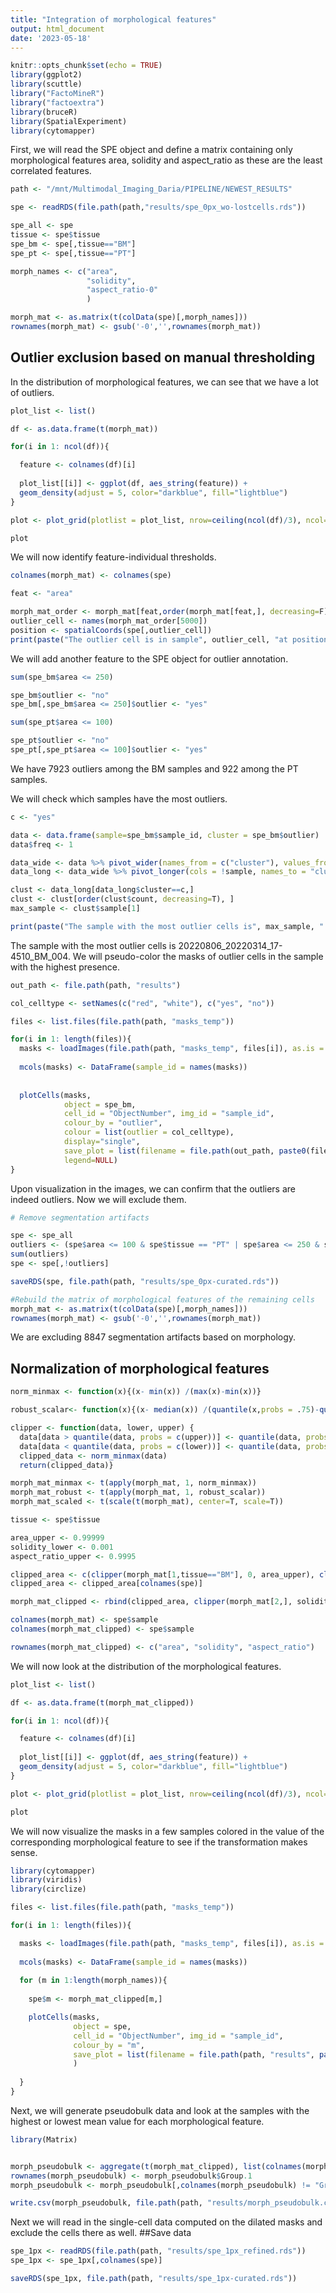 ```yaml
---
title: "Integration of morphological features"
output: html_document
date: '2023-05-18'
---
```


```r
knitr::opts_chunk$set(echo = TRUE)
library(ggplot2)
library(scuttle)
library("FactoMineR")
library("factoextra")
library(bruceR)
library(SpatialExperiment)
library(cytomapper)
```


First, we will read the SPE object and define a matrix containing only morphological features area, solidity and aspect_ratio as these are the least correlated features.

```r

path <- "/mnt/Multimodal_Imaging_Daria/PIPELINE/NEWEST_RESULTS"

spe <- readRDS(file.path(path,"results/spe_0px_wo-lostcells.rds"))

spe_all <- spe
tissue <- spe$tissue
spe_bm <- spe[,tissue=="BM"]
spe_pt <- spe[,tissue=="PT"]

morph_names <- c("area",
                 "solidity",
                 "aspect_ratio-0"
                 )

morph_mat <- as.matrix(t(colData(spe)[,morph_names]))
rownames(morph_mat) <- gsub('-0','',rownames(morph_mat))

```


## Outlier exclusion based on manual thresholding

In the distribution of morphological features, we can see that we have a lot of outliers. 
```r


plot_list <- list()

df <- as.data.frame(t(morph_mat))

for(i in 1: ncol(df)){

  feature <- colnames(df)[i]
  
  plot_list[[i]] <- ggplot(df, aes_string(feature)) +
  geom_density(adjust = 5, color="darkblue", fill="lightblue")
}

plot <- plot_grid(plotlist = plot_list, nrow=ceiling(ncol(df)/3), ncol=3) #change this to the number of morphological features

plot
```

We will now identify feature-individual thresholds. 

```r

colnames(morph_mat) <- colnames(spe)

feat <- "area"

morph_mat_order <- morph_mat[feat,order(morph_mat[feat,], decreasing=F)]
outlier_cell <- names(morph_mat_order[5000])
position <- spatialCoords(spe[,outlier_cell])
print(paste("The outlier cell is in sample", outlier_cell, "at position x=", position[1], "and y=", position[2], "."))
```

We will add another feature to the SPE object for outlier annotation.

```r
sum(spe_bm$area <= 250)

spe_bm$outlier <- "no"
spe_bm[,spe_bm$area <= 250]$outlier <- "yes"

sum(spe_pt$area <= 100)

spe_pt$outlier <- "no"
spe_pt[,spe_pt$area <= 100]$outlier <- "yes"
```
We have 7923 outliers among the BM samples and 922 among the PT samples. 

We will check which samples have the most outliers. 

```r

c <- "yes"

data <- data.frame(sample=spe_bm$sample_id, cluster = spe_bm$outlier)
data$freq <- 1

data_wide <- data %>% pivot_wider(names_from = c("cluster"), values_from = "freq", values_fn = sum, values_fill = 0)
data_long <- data_wide %>% pivot_longer(cols = !sample, names_to = "cluster", values_to = "count") 

clust <- data_long[data_long$cluster==c,]
clust <- clust[order(clust$count, decreasing=T), ]
max_sample <- clust$sample[1]

print(paste("The sample with the most outlier cells is", max_sample, "."))
```

The sample with the most outlier cells is 20220806_20220314_17-4510_BM_004. We will pseudo-color the masks of outlier cells in the sample with the highest presence. 


```r
out_path <- file.path(path, "results")

col_celltype <- setNames(c("red", "white"), c("yes", "no"))

files <- list.files(file.path(path, "masks_temp"))

for(i in 1: length(files)){
  masks <- loadImages(file.path(path, "masks_temp", files[i]), as.is = TRUE)
  
  mcols(masks) <- DataFrame(sample_id = names(masks))
  
  
  plotCells(masks,
            object = spe_bm, 
            cell_id = "ObjectNumber", img_id = "sample_id",
            colour_by = "outlier",
            colour = list(outlier = col_celltype),
            display="single",
            save_plot = list(filename = file.path(out_path, paste0(files[i],"f"))),
            legend=NULL)
}

```

Upon visualization in the images, we can confirm that the outliers are indeed outliers. Now we will exclude them. 

```r

# Remove segmentation artifacts

spe <- spe_all
outliers <- (spe$area <= 100 & spe$tissue == "PT" | spe$area <= 250 & spe$tissue == "BM" | spe$area >= 15600 & spe$tissue == "BM")
sum(outliers)
spe <- spe[,!outliers]

saveRDS(spe, file.path(path, "results/spe_0px-curated.rds"))

#Rebuild the matrix of morphological features of the remaining cells
morph_mat <- as.matrix(t(colData(spe)[,morph_names]))
rownames(morph_mat) <- gsub('-0','',rownames(morph_mat))
```

We are excluding 8847 segmentation artifacts based on morphology. 

## Normalization of morphological features


```r

norm_minmax <- function(x){(x- min(x)) /(max(x)-min(x))}

robust_scalar<- function(x){(x- median(x)) /(quantile(x,probs = .75)-quantile(x,probs = .25))}

clipper <- function(data, lower, upper) {
  data[data > quantile(data, probs = c(upper))] <- quantile(data, probs = c(upper))
  data[data < quantile(data, probs = c(lower))] <- quantile(data, probs = c(lower))
  clipped_data <- norm_minmax(data)
  return(clipped_data)}

morph_mat_minmax <- t(apply(morph_mat, 1, norm_minmax))
morph_mat_robust <- t(apply(morph_mat, 1, robust_scalar))
morph_mat_scaled <- t(scale(t(morph_mat), center=T, scale=T))

tissue <- spe$tissue

area_upper <- 0.99999
solidity_lower <- 0.001
aspect_ratio_upper <- 0.9995 

clipped_area <- c(clipper(morph_mat[1,tissue=="BM"], 0, area_upper), clipper(morph_mat[1,tissue=="PT"], 0, area_upper))
clipped_area <- clipped_area[colnames(spe)]

morph_mat_clipped <- rbind(clipped_area, clipper(morph_mat[2,], solidity_lower, 1), clipper(morph_mat[3,], 0, aspect_ratio_upper))

colnames(morph_mat) <- spe$sample
colnames(morph_mat_clipped) <- spe$sample

rownames(morph_mat_clipped) <- c("area", "solidity", "aspect_ratio")

```

We will now look at the distribution of the morphological features. 

```r

plot_list <- list()

df <- as.data.frame(t(morph_mat_clipped))

for(i in 1: ncol(df)){

  feature <- colnames(df)[i]
  
  plot_list[[i]] <- ggplot(df, aes_string(feature)) +
  geom_density(adjust = 5, color="darkblue", fill="lightblue")
}

plot <- plot_grid(plotlist = plot_list, nrow=ceiling(ncol(df)/3), ncol=3) #change this to the number of morphological features

plot
```

We will now visualize the masks in a few samples colored in the value of the corresponding morphological feature to see if the transformation makes sense.

```r
library(cytomapper)
library(viridis)
library(circlize)

files <- list.files(file.path(path, "masks_temp"))

for(i in 1: length(files)){

  masks <- loadImages(file.path(path, "masks_temp", files[i]), as.is = TRUE)
  
  mcols(masks) <- DataFrame(sample_id = names(masks))
  
  for (m in 1:length(morph_names)){
    
    spe$m <- morph_mat_clipped[m,]

    plotCells(masks,
              object = spe,
              cell_id = "ObjectNumber", img_id = "sample_id",
              colour_by = "m",
              save_plot = list(filename = file.path(path, "results", paste0(morph_names[m], '_', files[i], 'f'))),
              )
    
  }
}

```

Next, we will generate pseudobulk data and look at the samples with the highest or lowest mean value for each morphological feature. 

```r

library(Matrix)


morph_pseudobulk <- aggregate(t(morph_mat_clipped), list(colnames(morph_mat_clipped)), mean)
rownames(morph_pseudobulk) <- morph_pseudobulk$Group.1
morph_pseudobulk <- morph_pseudobulk[,colnames(morph_pseudobulk) != "Group.1"]

write.csv(morph_pseudobulk, file.path(path, "results/morph_pseudobulk.csv"))

```

Next we will read in the single-cell data computed on the dilated masks and exclude the cells there as well. 
##Save data
```r
spe_1px <- readRDS(file.path(path, "results/spe_1px_refined.rds"))
spe_1px <- spe_1px[,colnames(spe)]

saveRDS(spe_1px, file.path(path, "results/spe_1px-curated.rds"))
```





